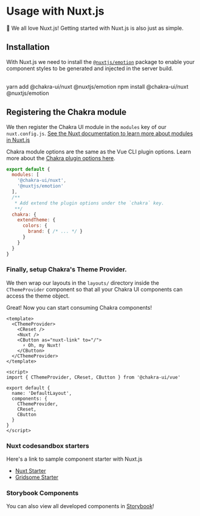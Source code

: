 
<SEO
  title="Using UI with Nuxt.js"
  description="Getting started with Chakra UI and Nuxt.js"
/>

# Usage with Nuxt.js

💚 We all love Nuxt.js! Getting started with Nuxt.js is also just as simple.

## Installation

With Nuxt.js we need to install the [`@nuxtjs/emotion`](https://github.com/nuxt-community/emotion-module) package to enable your component
styles to be generated and injected in the server build.

<br/>

<CodeGroup lang="bash">
  <CodeTab label="Yarn">
    yarn add @chakra-ui/nuxt @nuxtjs/emotion
  </CodeTab>
  <CodeTab label="NPM">
    npm install @chakra-ui/nuxt @nuxtjs/emotion
  </CodeTab>
</CodeGroup>

## Registering the Chakra module
We then register the Chakra UI module in the `modules` key of our `nuxt.config.js`.
[See the Nuxt documentation to learn more about modules in Nuxt.js](https://nuxtjs.org/guide/modules)

Chakra module options are the same as the Vue CLI plugin options.
Learn more about the [Chakra plugin options here](/plugin-options).

```js
export default {
  modules: [
    '@chakra-ui/nuxt',
    '@nuxtjs/emotion'
  ],
  /**
   * Add extend the plugin options under the `chakra` key.
   **/
  chakra: {
    extendTheme: {
      colors: {
        brand: { /* ... */ }
      }
    }
  }
}
```

### Finally, setup Chakra's Theme Provider.

We then wrap our layouts in the `layouts/` directory inside the `CThemeProvider` component so that all your
Chakra UI components can access the theme object.

Great! Now you can start consuming Chakra components!

```vue
<template>
  <CThemeProvider>
    <CReset />
    <Nuxt />
    <CButton as="nuxt-link" to="/">
      ⚡️ Oh, my Nuxt!
    </CButton>
  </CThemeProvider>
</template>

<script>
import { CThemeProvider, CReset, CButton } from '@chakra-ui/vue'

export default {
  name: 'DefaultLayout',
  components: {
    CThemeProvider,
    CReset,
    CButton
  }
}
</script>
```

### Nuxt codesandbox starters

Here's a link to sample component starter with Nuxt.js

- [Nuxt Starter](https://codesandbox.io/s/chakra-ui-nuxt-demo-f8tq4)
- [Gridsome Starter](https://codesandbox.io/s/chakra-ui-gridsome-demo-038c9)

### Storybook Components

You can also view all developed components in [Storybook](https://chakra-ui-vue.netlify.com)!
